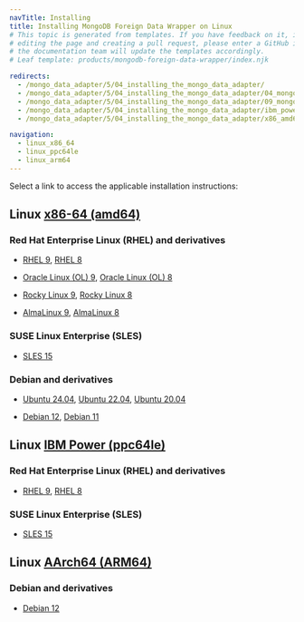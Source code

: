 ```yaml
---
navTitle: Installing
title: Installing MongoDB Foreign Data Wrapper on Linux
# This topic is generated from templates. If you have feedback on it, instead of
# editing the page and creating a pull request, please enter a GitHub issue and
# the documentation team will update the templates accordingly.
# Leaf template: products/mongodb-foreign-data-wrapper/index.njk

redirects:
  - /mongo_data_adapter/5/04_installing_the_mongo_data_adapter/
  - /mongo_data_adapter/5/04_installing_the_mongo_data_adapter/04_mongo_centos7_x86/
  - /mongo_data_adapter/5/04_installing_the_mongo_data_adapter/09_mongo_ubuntu20_deb10_x86/
  - /mongo_data_adapter/5/04_installing_the_mongo_data_adapter/ibm_power_ppc64le/17_mongo_sles15_ppcle/
  - /mongo_data_adapter/5/04_installing_the_mongo_data_adapter/x86_amd64/07_mongo_sles12_x86/

navigation:
  - linux_x86_64
  - linux_ppc64le
  - linux_arm64
---
```


Select a link to access the applicable installation instructions:

## Linux [x86-64 (amd64)](linux_x86_64)

### Red Hat Enterprise Linux (RHEL) and derivatives

- [RHEL 9](linux_x86_64/mongo_rhel_9), [RHEL 8](linux_x86_64/mongo_rhel_8)

- [Oracle Linux (OL) 9](linux_x86_64/mongo_rhel_9), [Oracle Linux (OL) 8](linux_x86_64/mongo_rhel_8)

- [Rocky Linux 9](linux_x86_64/mongo_other_linux_9), [Rocky Linux 8](linux_x86_64/mongo_other_linux_8)

- [AlmaLinux 9](linux_x86_64/mongo_other_linux_9), [AlmaLinux 8](linux_x86_64/mongo_other_linux_8)

### SUSE Linux Enterprise (SLES)

- [SLES 15](linux_x86_64/mongo_sles_15)

### Debian and derivatives

- [Ubuntu 24.04](linux_x86_64/mongo_ubuntu_24), [Ubuntu 22.04](linux_x86_64/mongo_ubuntu_22), [Ubuntu 20.04](linux_x86_64/mongo_ubuntu_20)

- [Debian 12](linux_x86_64/mongo_debian_12), [Debian 11](linux_x86_64/mongo_debian_11)

## Linux [IBM Power (ppc64le)](linux_ppc64le)

### Red Hat Enterprise Linux (RHEL) and derivatives

- [RHEL 9](linux_ppc64le/mongo_rhel_9), [RHEL 8](linux_ppc64le/mongo_rhel_8)

### SUSE Linux Enterprise (SLES)

- [SLES 15](linux_ppc64le/mongo_sles_15)

## Linux [AArch64 (ARM64)](linux_arm64)

### Debian and derivatives

- [Debian 12](linux_arm64/mongo_debian_12)
